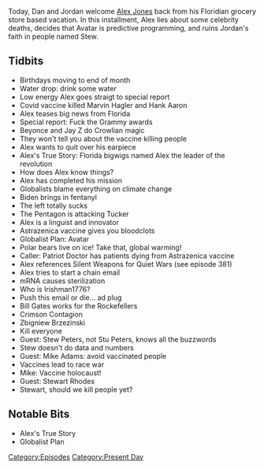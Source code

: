 {{DEFAULTSORT:
    #_EPISODE_0540:March 15-16, 2021
}}{{Episode
    | title             = March 15-16, 2021
    | caption           = Listen to this episode on [https://knowledgefight.libsyn.com/540-march-15-16-2021 Libsyn] [https://open.spotify.com/episode/4TuHNWwAwXHPqMpyYgP5po Spotify], Read the [[Transcript/540: March 15-16, 2021|Unofficial Transcript]]
    | episodeNumber     = 540
    | length            = 01:52:33
    | airDate           = March 17, 2021
    | coverageStartDate = March 15, 2021
    | coverageEndDate   = March 16, 2021
    | episodeType       = [[:Category:Present Day|Present Day]]
    | appearance        = [[Marvin Hagler]], [[Hank Aaron]], [[Beyonce]], [[Jay Z]], [[Tucker Carlson]], [[Bill Gates]], [[Zbigniew Brzezinski]], [[Stew Peters]], [[Mike Adams]], [[Stewart Rhodes]]
    | previousEpisode   = [[539: March 10, 2021]]
    | nextEpisode       = [[541: March 17-18, 2021]]
}}

{{Stub}}

Today, Dan and Jordan welcome [[Alex Jones]] back from his Floridian grocery store based vacation.  In this installment, Alex lies about some celebrity deaths, decides that Avatar is predictive programming, and ruins Jordan's faith in people named Stew.

==Tidbits==

*Birthdays moving to end of month
*Water drop: drink some water
*Low energy Alex goes straigt to special report
*Covid vaccine killed Marvin Hagler and Hank Aaron
*Alex teases big news from Florida
*Special report: Fuck the Grammy awards
*Beyonce and Jay Z do Crowlian magic
*They won't tell you about the vaccine killing people
*Alex wants to quit over his earpiece
*Alex's True Story: Florida bigwigs named Alex the leader of the revolution
*How does Alex know things?
*Alex has completed his mission
*Globalists blame everything on climate change
*Biden brings in fentanyl
*The left totally sucks
*The Pentagon is attacking Tucker
*Alex is a linguist and innovator
*Astrazenica vaccine gives you bloodclots
*Globalist Plan: Avatar
*Polar bears live on ice! Take that, global warming!
*Caller: Patriot Doctor has patients dying from Astrazenica vaccine
*Alex references Silent Weapons for Quiet Wars (see episode 381)
*Alex tries to start a chain email
*mRNA causes sterilization
*Who is Irishman1776?
*Push this email or die... ad plug
*Bill Gates works for the Rockefellers
*Crimson Contagion
*Zbigniew Brzezinski
*Kill everyone
*Guest: Stew Peters, not Stu Peters, knows all the buzzwords
*Stew doesn't do data and numbers
*Guest: Mike Adams: avoid vaccinated people
*Vaccines lead to race war
*Mike: Vaccine holocaust!
*Guest: Stewart Rhodes
*Stewart, should we kill people yet?

==Notable Bits==

*Alex's True Story
*Globalist Plan

[[Category:Episodes]]
[[Category:Present Day]]
